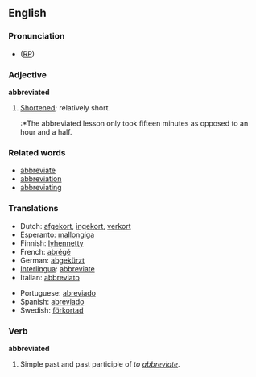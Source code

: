 ==English==
===Pronunciation===
* ([[RP]]) {{IPA|/əˈbriːvieɪtɪd/}}

===Adjective===
'''abbreviated'''
# [[shorten|Shortened]]; relatively short.
#:*The abbreviated lesson only took fifteen minutes as opposed to an hour and a half.

===Related words===
*[[abbreviate]]
*[[abbreviation]]
*[[abbreviating]]

===Translations===
{{top}}
*Dutch: [[afgekort]], [[ingekort]], [[verkort]]
*Esperanto: [[mallongiga]]
*Finnish: [[lyhennetty]]
*French: [[abrégé]]
*German: [[abgekürzt]]
*[[Interlingua]]: [[abbreviate]]
*Italian: [[abbreviato]]
{{mid}}
*Portuguese: [[abreviado]]
*Spanish: [[abreviado]]
*Swedish: [[förkortad]]
{{bottom}}

===Verb===
'''abbreviated'''
# Simple past and past participle of ''to [[abbreviate]]''.